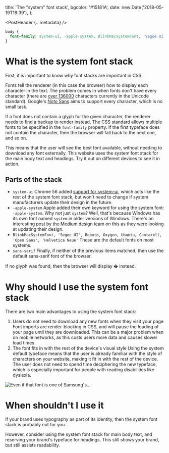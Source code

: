 
  title: 'The "system" font stack',
  bgcolor: '#15181A',
  date: new Date('2018-05-19T18:39'),
};

<PostHeader {...metadata} />

```css
body {
  font-family: system-ui, -apple-system, BlinkMacSystemFont, 'Segoe UI', Roboto, Oxygen, Ubuntu, Cantarell, 'Open Sans', 'Helvetica Neue', sans-serif;
}
```

# What is the system font stack

First, it is important to know why font stacks are important in CSS.

Fonts tell the renderer (in this case the browser) how to display each character in the text. The problem comes in when fonts don't have every character (there are [over 136000](https://en.wikipedia.org/wiki/List_of_Unicode_characters) characters currently in the Unicode standard). Google's [Noto Sans](https://www.google.com/get/noto/) aims to support every character, which is no small task.

If a font does not contain a glyph for the given character, the renderer needs to find a backup to render instead. The CSS standard allows multiple fonts to be specified in the `font-family` property. If the first typeface does not contain the character, then the browser will fall back to the next one, and so on.

This means that the user will see the best font available, without needing to download any font externally. This website uses the system font stack for the main body text and headings. Try it out on different devices to see it in action.

## Parts of the stack

* `system-ui`
  Chrome 56 added [support for system-ui](https://www.chromestatus.com/feature/5640395337760768), which acts like the rest of the system font stack, but won't need to change if system manufacturers update their design in the future.
* `-apple-system`
  Apple added their own keyword for using the system font: `-apple-system`.
  Why not just `system`? Well, that's because Windows has its own font named `system` in older versions of Windows.
  There's an interesting [post by the Medium design team](https://medium.design/system-shock-6b1dc6d6596f) on this as they were looking at updating their design.
* `BlinkMacSystemFont, 'Segoe UI', Roboto, Oxygen, Ubuntu, Cantarell, 'Open Sans', 'Helvetica Neue'`
  These are the default fonts on most systems.
* `sans-serif`
  Finally, if neither of the previous items matched, then use the default sans-serif font of the browser.

If no glyph was found, then the browser will display � instead.

# Why should I use the system font stack

There are two main advantages to using the system font stack:

1. Users do not need to download any new fonts when they visit your page
  Font imports are render-blocking in CSS, and will pause the loading of your page until they are downloaded.
  This can be a major problem when on mobile networks, as this costs users more data and causes slower load times.
2. The font fits in with the rest of the device's visual style
  Using the system default typeface means that the user is already familiar with the style of characters on your website, making it fit in with the rest of the device.
  The user does not need to spend time deciphering the new typeface, which is especially important for people with reading disabilities like dyslexia.

![Even if that font is one of Samsung's...](https://core0.staticworld.net/images/article/2014/04/newfonts-100261130-medium.idge.png)

# When shouldn't I use it

If your brand uses typography as part of its identity, then the system font stack is probably not for you.

However, consider using the system font stack for main body text, and reserving your brand's typeface for headings. This still shows your brand, but still assists readability.

